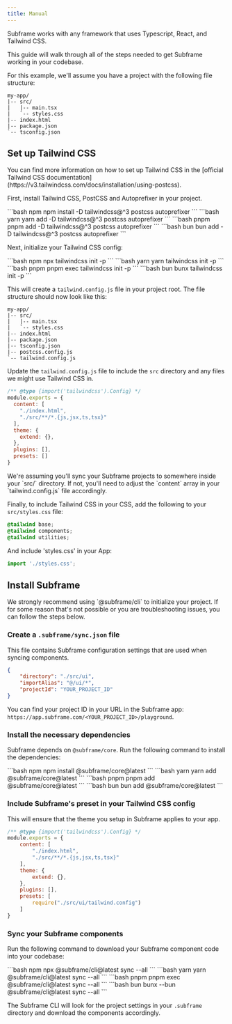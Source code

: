 ```yaml
---
title: Manual
---
```


<Note>
  Subframe works with any framework that uses Typescript, React, and Tailwind CSS. 
</Note>

This guide will walk through all of the steps needed to get Subframe working in your codebase.

For this example, we'll assume you have a project with the following file structure:

```
my-app/
|-- src/
|   |-- main.tsx
|   `-- styles.css
|-- index.html
|-- package.json
`-- tsconfig.json
```

## Set up Tailwind CSS

<Note>
	You can find more information on how to set up Tailwind CSS in the [official Tailwind CSS documentation](https://v3.tailwindcss.com/docs/installation/using-postcss).
</Note>

First, install Tailwind CSS, PostCSS and Autoprefixer in your project.

<CodeGroup>
	```bash npm
	npm install -D tailwindcss@^3 postcss autoprefixer
	```
	```bash yarn
	yarn add -D tailwindcss@^3 postcss autoprefixer
	```
	```bash pnpm
	pnpm add -D tailwindcss@^3 postcss autoprefixer
	```
	```bash bun
	bun add -D tailwindcss@^3 postcss autoprefixer
	```
</CodeGroup>

Next, initialize your Tailwind CSS config:

<CodeGroup>
	```bash npm
	npx tailwindcss init -p
	```
	```bash yarn
	yarn tailwindcss init -p
	```
	```bash pnpm
	pnpm exec tailwindcss init -p
	```
	```bash bun
	bunx tailwindcss init -p
	```
</CodeGroup>

This will create a `tailwind.config.js` file in your project root.
The file structure should now look like this:

``` {8-9}
my-app/
|-- src/
|   |-- main.tsx
|   `-- styles.css
|-- index.html
|-- package.json
|-- tsconfig.json
|-- postcss.config.js
`-- tailwind.config.js
```
Update the `tailwind.config.js` file to include the `src` directory and any files we might use Tailwind CSS in. 


```javascript tailwind.config.js {4-5}
/** @type {import('tailwindcss').Config} */
module.exports = {
  content: [
	"./index.html",
	"./src/**/*.{js,jsx,ts,tsx}"
  ],
  theme: {
	extend: {},
  },
  plugins: [],
  presets: []
}
```

<Info>
	We're assuming you'll sync your Subframe projects to somewhere inside your `src/` directory. If not, you'll need to adjust the `content` array in your `tailwind.config.js` file accordingly.
</Info>

Finally, to include Tailwind CSS in your CSS, add the following to your `src/styles.css` file:

```css src/styles.css {1-3}
@tailwind base;
@tailwind components;
@tailwind utilities;
```

And include 'styles.css' in your App:

```typescript src/main.tsx {1}
import './styles.css';
```

## Install Subframe

<Note>
	We strongly recommend using `@subframe/cli` to initialize your project. If for some reason that's not possible or you are troubleshooting issues, you can follow the steps below.
</Note>


### Create a `.subframe/sync.json` file

This file contains Subframe configuration settings that are used when syncing components.

```json .subframe/sync.json {1-5}
{
	"directory": "./src/ui",
	"importAlias": "@/ui/*",
	"projectId": "YOUR_PROJECT_ID"
}
```

You can find your project ID in your URL in the Subframe app: `https://app.subframe.com/<YOUR_PROJECT_ID>/playground`.

### Install the necessary dependencies

Subframe depends on `@subframe/core`. Run the following command to install the dependencies:
	
<CodeGroup>
	```bash npm
	npm install @subframe/core@latest
	```
	```bash yarn
	yarn add @subframe/core@latest
	```
	```bash pnpm
	pnpm add @subframe/core@latest
	```
	```bash bun
	bun add @subframe/core@latest
	```
</CodeGroup>

### Include Subframe's preset in your Tailwind CSS config

This will ensure that the theme you setup in Subframe applies to your app.

```javascript tailwind.config.js {11-13}
/** @type {import('tailwindcss').Config} */
module.exports = {
	content: [
		"./index.html",
		"./src/**/*.{js,jsx,ts,tsx}"
	],
	theme: {
		extend: {},
	},
	plugins: [],
	presets: [
		require("./src/ui/tailwind.config")
	]
}
```

### Sync your Subframe components
Run the following command to download your Subframe component code into your codebase:

<CodeGroup>
	```bash npm
	npx @subframe/cli@latest sync --all
	```
	```bash yarn
	yarn @subframe/cli@latest sync --all
	```
	```bash pnpm
	pnpm exec @subframe/cli@latest sync --all
	```
	```bash bun
	bunx --bun @subframe/cli@latest sync --all
	```
</CodeGroup>

The Subframe CLI will look for the project settings in your `.subframe` directory and download the components accordingly.